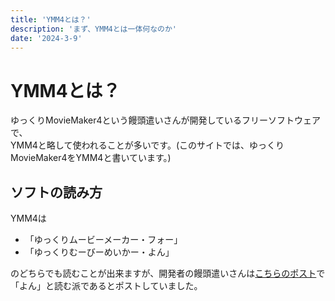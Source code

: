 ```yaml
---
title: 'YMM4とは？'
description: 'まず、YMM4とは一体何なのか'
date: '2024-3-9'
---
```

# YMM4とは？
ゆっくりMovieMaker4という饅頭遣いさんが開発しているフリーソフトウェアで、  
YMM4と略して使われることが多いです。(このサイトでは、ゆっくりMovieMaker4をYMM4と書いています。)

## ソフトの読み方
YMM4は

- 「ゆっくりムービーメーカー・フォー」
- 「ゆっくりむーびーめいかー・よん」

のどちらでも読むことが出来ますが、開発者の饅頭遣いさんは[こちらのポスト](https://x.com/manju_summoner/status/1718234862019330222)で「よん」と読む派であるとポストしていました。